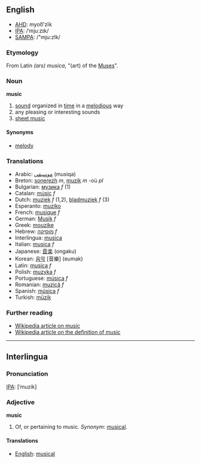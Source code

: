 ==English==
*[[w:AHD|AHD]]: myoo͞'zĭk
*[[w:IPA|IPA]]: /ˈmjuːzɪk/
*[[w:SAMPA|SAMPA]]: /"mju:zIk/

===Etymology===
From Latin ''(ars) musica'', "(art) of the [[Muse]]s".

===Noun===
'''music'''

# [[sound]] organized in [[time]] in a [[melodious]] way
# any pleasing or interesting sounds
# [[sheet music]]

====Synonyms====
*[[melody]]

===Translations===
*Arabic: [[موسيقى]] (musiqa)
*Breton: [[sonerezh]] ''m'', [[muzik]] ''m'' -où ''pl''
*Bulgarian: [[музика]] ''f'' (1)
*Catalan: [[músic]] ''f''
*Dutch: [[muziek]] ''f'' (1,2), [[bladmuziek]] ''f'' (3)
*Esperanto: [[muziko]]
*French: [[musique]] ''f''
*German: [[Musik]] ''f''
*Greek: [[mouzike]]
*Hebrew: [[מוסיקה]] ''f''
*Interlingua: [[musica]]
*Italian: [[musica]] ''f''
*Japanese: [[音楽]] (ongaku)
*Korean: [[음악]] [音樂] (eumak)
*Latin: [[musica]] ''f''
*Polish: [[muzyka]] ''f''
*Portuguese: [[música]] ''f''
*Romanian: [[muzică]] ''f''
*Spanish: [[música]] ''f''
*Turkish: [[müzik]]

===Further reading===

* [[w:music|Wikipedia article on music]]
* [[w:definition of music|Wikipedia article on the definition of music]]

----

==Interlingua==

===Pronunciation===
[[IPA]]: [ˈmuzik]

===Adjective===
'''music'''

# Of, or pertaining to music. ''Synonym'': [[musical]].

====Translations====
*[[English]]: [[musical]]
